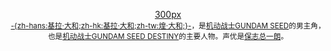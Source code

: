 <center><!-- 合理使用文件：Kira2.jpg -->[[:File:Kira2.jpg|300px]]<br> 
<small>[[基拉·大和|-{zh-hans:基拉·大和;zh-hk:基拉·大和;zh-tw:煌·大和;}-]]，是[[机动战士GUNDAM_SEED|机动战士GUNDAM SEED]]的男主角，也是[[机动战士GUNDAM_SEED_DESTINY|机动战士GUNDAM SEED DESTINY]]的主要人物。声优是[[保志总一朗|保志总一朗]]。</small></center>